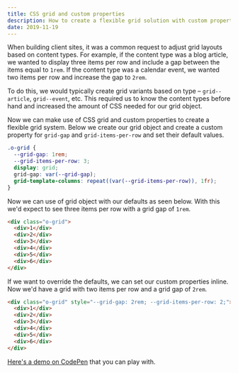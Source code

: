 ```yaml
---
title: CSS grid and custom properties
description: How to create a flexible grid solution with custom properties.
date: 2019-11-19
---
```


When building client sites, it was a common request to adjust grid layouts based on content types. For example, if the content type was a blog article, we wanted to display three items per row and include a gap between the items equal to `1rem`. If the content type was a calendar event, we wanted two items per row and increase the gap to `2rem`.

To do this, we would typically create grid variants based on type – `grid--article`, `grid--event`, etc. This required us to know the content types before hand and increased the amount of CSS needed for our grid object.

Now we can make use of CSS grid and custom properties to create a flexible grid system. Below we create our grid object and create a custom property for `grid-gap` and `grid-items-per-row` and set their default values.

```css
.o-grid {
  --grid-gap: 1rem;
  --grid-items-per-row: 3;
  display: grid;
  grid-gap: var(--grid-gap);
  grid-template-columns: repeat((var(--grid-items-per-row)), 1fr);
}
```

Now we can use of grid object with our defaults as seen below. With this we'd expect to see three items per row with a grid gap of `1rem`.

```html
<div class="o-grid">
  <div>1</div>
  <div>2</div>
  <div>3</div>
  <div>4</div>
  <div>5</div>
  <div>6</div>
</div>
```

If we want to override the defaults, we can set our custom properties inline. Now we'd have a grid with two items per row and a grid gap of `2rem`.

```html
<div class="o-grid" style="--grid-gap: 2rem; --grid-items-per-row: 2;">
  <div>1</div>
  <div>2</div>
  <div>3</div>
  <div>4</div>
  <div>5</div>
  <div>6</div>
</div>
```

[Here's a demo on CodePen](https://codepen.io/alexcarpenter/pen/Vwwgywd) that you can play with.
